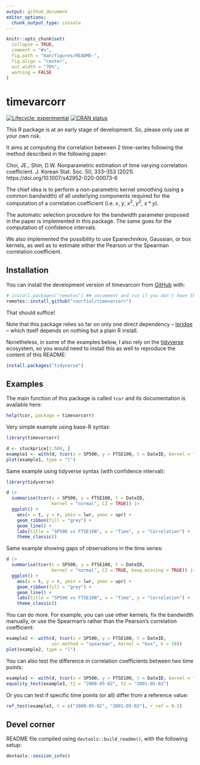 ```yaml
---
output: github_document
editor_options: 
  chunk_output_type: console
---
```


<!-- README.md is generated from README.Rmd. Please edit that file -->

```r
knitr::opts_chunk$set(
  collapse = TRUE,
  comment = "#>",
  fig.path = "man/figures/README-",
  fig.align = "center",
  out.width = "70%",
  warning = FALSE
)
```

# timevarcorr

<!-- badges: start -->
[![Lifecycle:
experimental](https://img.shields.io/badge/lifecycle-experimental-orange.svg)](https://www.tidyverse.org/lifecycle/#experimental)
[![CRAN
status](https://www.r-pkg.org/badges/version/fw)](https://CRAN.R-project.org/package=timevarcorr)
<!-- badges: end -->

This R package is at an early stage of development. So, please only use at your own risk.

It aims at computing the correlation between 2 time-series following the method described in the following paper:

Choi, JE., Shin, D.W. Nonparametric estimation of time varying correlation coefficient. J. Korean Stat. Soc. 50, 333–353 (2021). https://doi.org/10.1007/s42952-020-00073-6

The chief idea is to perform a non-parametric kernel smoothing (using a common bandwidth) of all underlying components required for the computation of a correlation coefficient (i.e. $x$, $y$, $x^2$, $y^2$, $x*y$).

The automatic selection procedure for the bandwidth parameter proposed in the paper is implemented in this package.
The same goes for the computation of confidence intervals.

We also implemented the possibility to use Epanechnikov, Gaussian, or box kernels, as well as to estimate either the Pearson or the Spearman correlation coefficient.


## Installation

You can install the development version of timevarcorr from [GitHub](https://github.com/) with:

``` r
# install.packages("remotes") ## uncomment and run if you don't have this package installed
remotes::install_github("courtiol/timevarcorr")
```

That should suffice!

Note that this package relies so far on only one direct dependency -- [lpridge](https://github.com/cran/lpridge) -- which itself depends on nothing but a plain R install.

Nonetheless, in some of the examples below, I also rely on the [tidyverse](https://github.com/tidyverse) ecosystem, so you would need to install this as well to reproduce the content of this README:

``` r
install.packages("tidyverse")
```


## Examples

The main function of this package is called `tcor` and its documentation is available here:

```r
help(tcor, package = timevarcorr)
```

Very simple example using base-R syntax:

```r
library(timevarcorr)

d <- stockprice[1:500, ]
example1 <- with(d, tcor(x = SP500, y = FTSE100, t = DateID, kernel = "normal"))
plot(example1, type = "l")
```

Same example using tidyverse syntax (with confidence interval):

```r
library(tidyverse)

d |> 
  summarise(tcor(x = SP500, y = FTSE100, t = DateID,
                 kernel = "normal", CI = TRUE)) |>
  ggplot() +
    aes(x = t, y = r, ymin = lwr, ymax = upr) +
    geom_ribbon(fill = "grey") +
    geom_line() +
    labs(title = "SP500 vs FTSE100", x = "Time", y = "Correlation") +
    theme_classic()
```

Same example showing gaps of observations in the time series:

```r
d |> 
  summarise(tcor(x = SP500, y = FTSE100, t = DateID,
                 kernel = "normal", CI = TRUE, keep.missing = TRUE)) |>
  ggplot() +
    aes(x = t, y = r, ymin = lwr, ymax = upr) +
    geom_ribbon(fill = "grey") +
    geom_line() +
    labs(title = "SP500 vs FTSE100", x = "Time", y = "Correlation") +
    theme_classic()
```

You can do more. For example, you can use other kernels, fix the bandwidth manually, or use the Spearman's rather than the Pearson's correlation coefficient:

```r
example2 <- with(d, tcor(x = SP500, y = FTSE100, t = DateID,
                 cor.method = "spearman", kernel = "box", h = 10))
plot(example2, type = "l")
```

You can also test the difference in correlation coefficients between two time points:

```r
example3 <- with(d, tcor(x = SP500, y = FTSE100, t = DateID, kernel = "normal", CI = TRUE))
equality_test(example3, t1 = "2000-05-02", t2 = "2001-05-02")
```

Or you can test if specific time points (or all) differ from a reference value:

```r
ref_test(example3, t = c("2000-05-02", "2001-05-02"), r_ref = 0.5)
```



## Devel corner

README file compiled using `devtools::build_readme()`, with the following setup:

```r
devtools::session_info()
```


